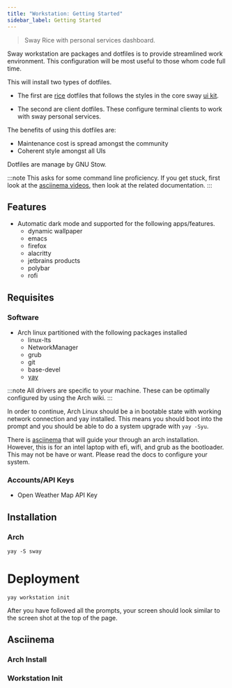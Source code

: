 ```yaml
---
title: "Workstation: Getting Started"
sidebar_label: Getting Started
---
```



<UnimplementedModal href="https://gitlab.com/sway-me/workstation/-/boards"/>

<div className="workstation" />
<blockquote style={{fontSize: 14}}>
    Sway Rice with personal services dashboard.
</blockquote>

Sway workstation  are packages and dotfiles is to provide streamlined work environment. This configuration will be most useful to those whom code full time.

This will install two types of dotfiles.

- The first are [rice](https://reddit.com/r/unixporn) dotfiles that follows the styles in the core sway [ui kit](https://github.com/sway-me/shared/ui-kit).

- The second are client dotfiles. These configure terminal clients to work with sway personal services.

The benefits of using this dotfiles are:
- Maintenance cost is spread amongst the community
- Coherent style amongst all UIs

Dotfiles are manage by GNU Stow.


:::note
This asks for some command line proficiency. If you get stuck, first look at the [asciinema videos](#asciinema), then look at the related documentation.
:::

## Features
- Automatic dark mode and  supported for the following apps/features.
    - dynamic wallpaper
    - emacs
    - firefox
    - alacritty
    - jetbrains products
    - polybar
    - rofi

## Requisites
### Software
- Arch linux partitioned with the following packages installed
    - linux-lts
    - NetworkManager
    - grub
    - git
    - base-devel
    - [yay](https://github.com/Jguer/yay#installation)

:::note
 All drivers  are specific to your machine. These can be optimally configured by using the Arch wiki.
:::

In order to continue, Arch Linux should be a in bootable state with working network connection and yay installed. This means you should boot into the prompt and you should be able to do a system upgrade with `yay -Syu`.

There is [asciinema](#asciinema) that will guide your through an arch installation. However, this is for an intel laptop with efi, wifi, and grub as the bootloader. This may not be have or want. Please read the docs to configure your system.


### Accounts/API Keys
- Open Weather Map API Key

## Installation

### Arch
```shell
yay -S sway
```

# Deployment

```shell
yay workstation init
```

After you have followed all the prompts, your screen should look similar to the screen shot at the top of the page.

## Asciinema
### Arch Install
### Workstation Init
